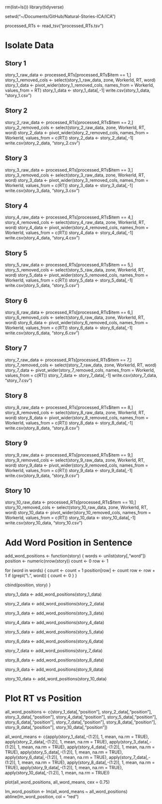 
rm(list=ls())
library(tidyverse)

setwd("~/Documents/GitHub/Natural-Stories-ICA/ICA")

processed_RTs <- read_tsv("processed_RTs.tsv")

# Isolate Data

## Story 1
story_1_raw_data <- processed_RTs[processed_RTs$item == 1,]
story_1_removed_cols <- select(story_1_raw_data, zone, WorkerId, RT, word)
story_1_data <- pivot_wider(story_1_removed_cols, names_from = WorkerId, values_from = RT)
story_1_data <- story_1_data[,-1]
write.csv(story_1_data, "story_1.csv")

## Story 2
story_2_raw_data <- processed_RTs[processed_RTs$item == 2,]
story_2_removed_cols <- select(story_2_raw_data, zone, WorkerId, RT, word)
story_2_data <- pivot_wider(story_2_removed_cols, names_from = WorkerId, values_from = c(RT))
story_2_data <- story_2_data[,-1]
write.csv(story_2_data, "story_2.csv")

## Story 3
story_3_raw_data <- processed_RTs[processed_RTs$item == 3,]
story_3_removed_cols <- select(story_3_raw_data, zone, WorkerId, RT, word)
story_3_data <- pivot_wider(story_3_removed_cols, names_from = WorkerId, values_from = c(RT))
story_3_data <- story_3_data[,-1]
write.csv(story_3_data, "story_3.csv")

## Story 4
story_4_raw_data <- processed_RTs[processed_RTs$item == 4,]
story_4_removed_cols <- select(story_4_raw_data, zone, WorkerId, RT, word)
story_4_data <- pivot_wider(story_4_removed_cols, names_from = WorkerId, values_from = c(RT))
story_4_data <- story_4_data[,-1]
write.csv(story_4_data, "story_4.csv")

## Story 5
story_5_raw_data <- processed_RTs[processed_RTs$item == 5,]
story_5_removed_cols <- select(story_5_raw_data, zone, WorkerId, RT, word)
story_5_data <- pivot_wider(story_5_removed_cols, names_from = WorkerId, values_from = c(RT))
story_5_data <- story_5_data[,-1]
write.csv(story_5_data, "story_5.csv")

## Story 6
story_6_raw_data <- processed_RTs[processed_RTs$item == 6,]
story_6_removed_cols <- select(story_6_raw_data, zone, WorkerId, RT, word)
story_6_data <- pivot_wider(story_6_removed_cols, names_from = WorkerId, values_from = c(RT))
story_6_data <- story_6_data[,-1]
write.csv(story_6_data, "story_6.csv")

## Story 7
story_7_raw_data <- processed_RTs[processed_RTs$item == 7,]
story_7_removed_cols <- select(story_7_raw_data, zone, WorkerId, RT, word)
story_7_data <- pivot_wider(story_7_removed_cols, names_from = WorkerId, values_from = c(RT))
story_7_data <- story_7_data[,-1]
write.csv(story_7_data, "story_7.csv")

## Story 8
story_8_raw_data <- processed_RTs[processed_RTs$item == 8,]
story_8_removed_cols <- select(story_8_raw_data, zone, WorkerId, RT, word)
story_8_data <- pivot_wider(story_8_removed_cols, names_from = WorkerId, values_from = c(RT))
story_8_data <- story_8_data[,-1]
write.csv(story_8_data, "story_8.csv")

## Story 9
story_9_raw_data <- processed_RTs[processed_RTs$item == 9,]
story_9_removed_cols <- select(story_9_raw_data, zone, WorkerId, RT, word)
story_9_data <- pivot_wider(story_9_removed_cols, names_from = WorkerId, values_from = c(RT))
story_9_data <- story_9_data[,-1]
write.csv(story_9_data, "story_9.csv")

## Story 10
story_10_raw_data <- processed_RTs[processed_RTs$item == 10,]
story_10_removed_cols <- select(story_10_raw_data, zone, WorkerId, RT, word)
story_10_data <- pivot_wider(story_10_removed_cols, names_from = WorkerId, values_from = c(RT))
story_10_data <- story_10_data[,-1]
write.csv(story_10_data, "story_10.csv")

# Add Word Position in Sentence
add_word_positions <- function(story) {
  words <- unlist(story[,"word"])
  position <- numeric(nrow(story))
  count <- 0
  row <- 1
  
  for (word in words) {
    count <- count + 1
    position[row] <- count
    row <- row + 1
    if (grepl("\\.", word)) {
      count <- 0 
    }
  }
  
  cbind(position, story)
}

story_1_data <- add_word_positions(story_1_data)

story_2_data <- add_word_positions(story_2_data)

story_3_data <- add_word_positions(story_3_data)

story_4_data <- add_word_positions(story_4_data)

story_5_data <- add_word_positions(story_5_data)

story_6_data <- add_word_positions(story_6_data)

story_7_data <- add_word_positions(story_7_data)

story_8_data <- add_word_positions(story_8_data)

story_9_data <- add_word_positions(story_9_data)

story_10_data <- add_word_positions(story_10_data)


# Plot RT vs Position
all_word_positions <- c(story_1_data[,"position"], story_2_data[,"position"], story_3_data[,"position"], story_4_data[,"position"], story_5_data[,"position"],  story_6_data[,"position"], story_7_data[,"position"], story_8_data[,"position"], story_9_data[,"position"], story_10_data[,"position"])

all_word_means <- c(apply(story_1_data[,-(1:2)], 1, mean, na.rm = TRUE), apply(story_2_data[,-(1:2)], 1, mean, na.rm = TRUE), apply(story_3_data[,-(1:2)], 1, mean, na.rm = TRUE), apply(story_4_data[,-(1:2)], 1, mean, na.rm = TRUE), apply(story_5_data[,-(1:2)], 1, mean, na.rm = TRUE), apply(story_6_data[,-(1:2)], 1, mean, na.rm = TRUE), apply(story_7_data[,-(1:2)], 1, mean, na.rm = TRUE), apply(story_8_data[,-(1:2)], 1, mean, na.rm = TRUE), apply(story_9_data[,-(1:2)], 1, mean, na.rm = TRUE), apply(story_10_data[,-(1:2)], 1, mean, na.rm = TRUE))

plot(all_word_positions, all_word_means, cex = 0.75)

lm_word_position <- lm(all_word_means ~ all_word_positions)
abline(lm_word_position, col = "red")
